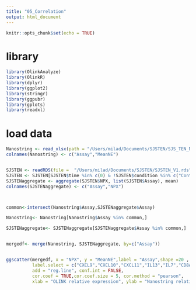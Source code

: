 ```yaml
---
title: "05_Correlation"
output: html_document
---
```


```r
knitr::opts_chunk$set(echo = TRUE)
```

# library
```r
library(OlinkAnalyze)
library(OlinkR)
library(dplyr)
library(ggplot2)
library(stringr)
library(ggpubr)
library(gplots)
library(readxl)
```


# load data
```r
Nanostring <- read_xlsx(path = "/Users/milad/Documents/SJSTEN/SJS_TEN_Nanostring/Nanostring.xlsx")
colnames(Nanostring) <- c("Assay","MeanNE")


SJSTEN <- readRDS(file =  "/Users/milad/Documents/SJSTEN/SJSTEN_V1.rds")
SJSTEN <- SJSTEN[SJSTEN$time %in% c(0) & !SJSTEN$condition %in% c("Control"),]
SJSTENaggregate <- aggregate(SJSTEN$NPX, list(SJSTEN$Assay), mean)
colnames(SJSTENaggregate) <- c("Assay","NPX")



common<-intersect(Nanostring$Assay,SJSTENaggregate$Assay)

Nanostring<- Nanostring[Nanostring$Assay %in% common,]

SJSTENaggregate<- SJSTENaggregate[SJSTENaggregate$Assay %in% common,]


mergedf<- merge(Nanostring, SJSTENaggregate, by=c("Assay")) 


ggscatter(mergedf, x = "NPX", y = "MeanNE",label = "Assay",shape =20 ,
          label.select = c("CXCL9","CXCL10","CXCL11","IL13","IL7","CD8A","ITGA6","TANK","TNF","TREM1","CCL23","CCL25","KLRD1","LAG3","LAMP3","TNFRSF9"),
          add = "reg.line", conf.int = FALSE, 
          cor.coef = TRUE,cor.coef.size = 5, cor.method = "pearson",
          xlab = "OLINK relative expression", ylab = "Nanostring relative expression")+ theme_classic()+ theme(axis.title = element_text(size = 17))     

```
